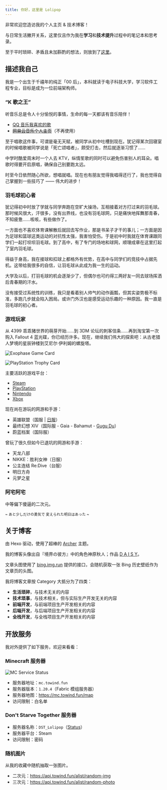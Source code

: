 ```yaml
---
title: 你好，这里是 Lolipop
---
```


非常欢迎您造访我的个人主页 & 技术博客！

与日常生活撇开关系，这里仅且作为我在**学习**和**技术提升**过程中的笔记本和思考录。

至于平时琐碎、矛盾且未加斟酌的想法，则放到了[这里](https://github.com/LolipopJ/LolipopJ/issues/2)。

## 描述我自己

我是一个出生于千禧年的纯正「00 后」，本科就读于电子科技大学，学习软件工程专业，目标是成为一位前端架构师。

### “K 歌之王”

听音乐总是令人十分愉悦的事情，生命的每一天都该有音乐陪伴！

- [QQ 音乐我喜欢的歌](https://y.qq.com/n/yqq/playlist/1204219211.html)
- ~~[网易云音乐个人主页](https://music.163.com/#/user/home?id=261856338)~~（不再使用）

至于唱歌这件事，可谓是毫无天赋，被同学从初中吐槽到现在。犹记得某次回寝室的时候唱歌被同学说是「死亡颂唱者」，颇受打击，然后就逐渐习惯了……

中学时酷爱周末时一个人去 KTV，纵情笙歌的同时可以避免伤害别人的耳朵。唱歌时得要开启原唱，确保自己别要跑太远。

时至今日依然随心所欲，想唱就唱。现在也有朋友觉得我唱得还行了，我也觉得自己掌握到一些技巧了 —— 伟大的进步！

### 羽毛球初心者

犹记得初中时放了学就与同学奔跑在空旷大操场，互相接着对方打过来的羽毛球。那时候风很大，汗很多，没有出界线，也没有羽毛球网，只是痛快地挥舞那青春，不知疲惫……咳咳，有些做作了。

一方面也不喜欢体育课解散后就回去写作业，那是书呆子才干的事儿；一方面是因为足球和篮球这类运动的对抗性太强，我害怕受伤。于是初中时我就在体育课跟同学们一起打坝坝羽毛球。到了高中，有了专门的场地和球网，顺理成章在这里打起了室内羽毛球。

得益于身高，我在接球和扣球上都格外有优势，在高中与同学们的竞技中占据先机。这带给我很多的自信，让羽毛球从此成为我一生的运动。

大学及以后，打羽毛球的机会逐渐少了，但偶尔也可约得三两好友一同去球场挥洒后青春期的汗水。

没有接受过系统性的训练，我只是看着别人帅气的动作画瓢，但其实姿势极不标准，多跑几步就会陷入困局。或许门外汉也是感受运动乐趣的一种原因。我一直是羽毛球的初心者。

### 游戏玩家

从 4399 乖乖猪世界的萌芽开始……到 3DM 论坛的刺客信条……再到淘宝第一次购入 Fallout 4 蓝光碟，你已经历许多。现在，继续我们伟大的探索吧：从古老猎人梦境的星辰钟楼到艾尼尔·伊利姆的螺旋塔。

![Exophase Game Card](https://card.exophase.com/2/0/264160.png)

![PlayStation Trophy Card](https://card.psnprofiles.com/1/KNKDaisy.png)

主要活跃的游戏平台：

- [Steam](https://steamcommunity.com/id/lolipopj_703)
- [PlayStation](https://www.exophase.com/psn/user/KNKDaisy)
- [Nintendo](https://www.exophase.com/nintendo/user/ff7e9abe3e49da78)
- [Xbox](https://www.exophase.com/xbox/user/Lolipop703)

现在尚在游玩的网游和手游：

- 英雄联盟（国服 | [日服](https://www.op.gg/summoners/jp/%E5%A4%A9%E7%AB%A5%E6%84%9B%E9%BA%97%E7%B5%B2-85745)）
- 最终幻想 XIV（国际服 - Gaia - Bahamut - [Gugu Du](https://na.finalfantasyxiv.com/lodestone/character/36150060)）
- 蔚蓝档案（国际服）

曾玩了很久但如今已退坑的网游和手游：

- 天龙八部
- NIKKE：胜利女神（日服）
- 公主连结 Re:Dive（台服）
- 明日方舟
- 元梦之星

### 阿宅阿宅

中等偏下傻逼的二次元。

<small>~ あと少しだけの勇気で 変えられた明日はあった ~</small>

## 关于博客

由 Hexo 驱动，使用了超棒的 [Archer](https://github.com/fi3ework/hexo-theme-archer) 主题。

我的博客头像出自『境界の彼方』中的角色神原秋人；作品 [D A I S Y](https://www.pixiv.net/artworks/74783689)。

文章头图使用了 [bing.img.run](https://bing.img.run) 提供的接口，会随机获取一张 Bing 历史壁纸作为文章页的头图。

我将博客文章按 Category 大抵分为了四类：

- **生活琐碎**，与技术无关的内容
- **技术琐事**，与技术相关，但与实际生产开发无关的内容
- **前端开发**，与前端项目生产开发相关的内容
- **后端开发**，与后端项目生产开发相关的内容
- **全栈开发**，与全栈项目生产开发相关的内容

## 开放服务

我对外提供了如下服务，欢迎来看看：

### Minecraft 服务器

![MC Service Status](https://mcapi.us/server/image?ip=mc.towind.fun)

- 服务器地址：`mc.towind.fun`
- 服务器版本：`1.20.4`（Fabric 模组服务器）
- 服务器地图：https://mc.towind.fun/map
- 访问限制：白名单

### Don't Starve Together 服务器

- 服务器名称：`DST_Lolipop`（[Status](https://dstserverlist.top/#Name[DST_Lolipop])）
- 服务器平台：Steam
- 访问限制：密码

### 随机图片

从我的收藏中随机抽取一张图片。

- 二次元：https://api.towind.fun/alist/random-img
- 三次元：https://api.towind.fun/alist/random-photo
